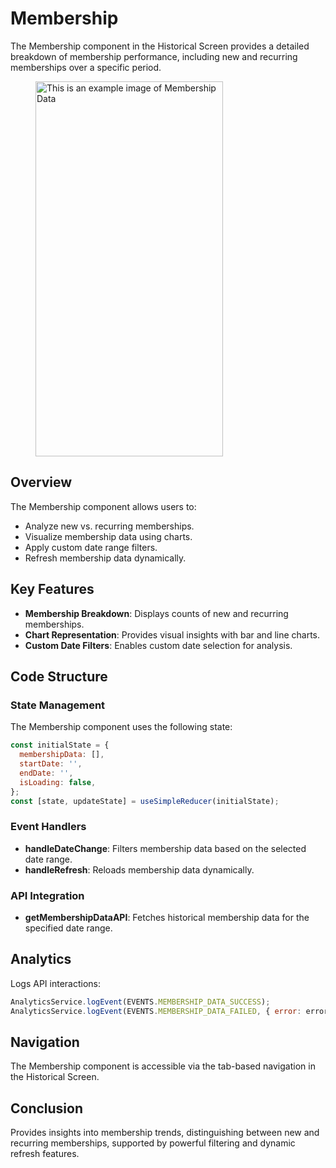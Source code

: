 
# Membership

The Membership component in the Historical Screen provides a detailed breakdown of membership performance, including new and recurring memberships over a specific period.

<figure> <img src="/img/inventory/membership.png" alt="This is an example image  of Membership Data" width="300" height="600" /></figure>

## Overview

The Membership component allows users to:

- Analyze new vs. recurring memberships.
- Visualize membership data using charts.
- Apply custom date range filters.
- Refresh membership data dynamically.

## Key Features

- **Membership Breakdown**:  Displays counts of new and recurring memberships.
- **Chart Representation**: Provides visual insights with bar and line charts.
- **Custom Date Filters**: Enables custom date selection for analysis.
                   

## Code Structure

### State Management

The Membership component uses the following state:

```javascript
const initialState = {
  membershipData: [],
  startDate: '',
  endDate: '',
  isLoading: false,
};
const [state, updateState] = useSimpleReducer(initialState);
```

### Event Handlers

- **handleDateChange**: Filters membership data based on the selected date range.
- **handleRefresh**: Reloads membership data dynamically.

### API Integration

- **getMembershipDataAPI**: Fetches historical membership data for the specified date range.

## Analytics

Logs API interactions:

```javascript
AnalyticsService.logEvent(EVENTS.MEMBERSHIP_DATA_SUCCESS);
AnalyticsService.logEvent(EVENTS.MEMBERSHIP_DATA_FAILED, { error: error?.message })
```

## Navigation

The Membership component is accessible via the tab-based navigation in the Historical Screen.

## Conclusion

Provides insights into membership trends, distinguishing between new and recurring memberships, supported by powerful filtering and dynamic refresh features.




